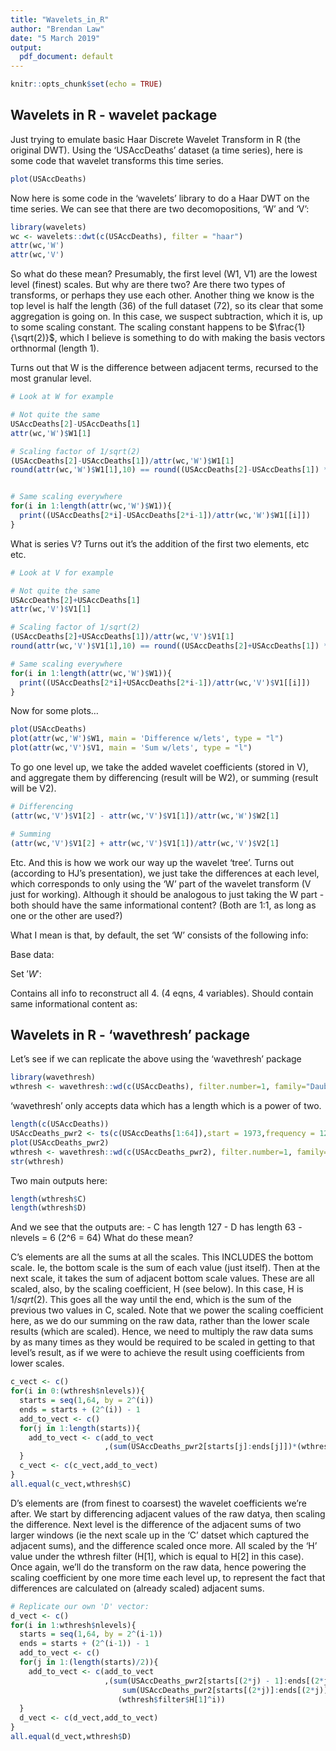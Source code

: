 ```yaml
---
title: "Wavelets_in_R"
author: "Brendan Law"
date: "5 March 2019"
output:
  pdf_document: default
---
```


```r
knitr::opts_chunk$set(echo = TRUE)
```

## Wavelets in R - wavelet package

Just trying to emulate basic Haar Discrete Wavelet Transform in R (the original DWT). Using the 'USAccDeaths' dataset (a time series), here is some code that wavelet transforms this time series.

```r
plot(USAccDeaths)

```

Now here is some code in the 'wavelets' library to do a Haar DWT on the time series. We can see that there are two decomopositions, 'W' and 'V':

```r
library(wavelets)
wc <- wavelets::dwt(c(USAccDeaths), filter = "haar")
attr(wc,'W')
attr(wc,'V')
```

So what do these mean? Presumably, the first level (W1, V1) are the lowest level (finest) scales. But why are there two? Are there two types of transforms, or perhaps they use each other. Another thing we know is the top level is half the length (36) of the full dataset (72), so its clear that some aggregation is going on. In this case, we suspect subtraction, which it is, up to some scaling constant. The scaling constant happens to be $\frac{1}{\sqrt(2)}$, which I believe is something to do with making the basis vectors orthnormal (length 1).

Turns out that W is the difference between adjacent terms, recursed to the most granular level.

```r
# Look at W for example

# Not quite the same
USAccDeaths[2]-USAccDeaths[1]
attr(wc,'W')$W1[1]

# Scaling factor of 1/sqrt(2)
(USAccDeaths[2]-USAccDeaths[1])/attr(wc,'W')$W1[1]
round(attr(wc,'W')$W1[1],10) == round((USAccDeaths[2]-USAccDeaths[1]) * 1/sqrt(2),10)


# Same scaling everywhere
for(i in 1:length(attr(wc,'W')$W1)){
  print((USAccDeaths[2*i]-USAccDeaths[2*i-1])/attr(wc,'W')$W1[[i]])
}
```

What is series V? Turns out it's the addition of the first two elements, etc etc.
```r
# Look at V for example

# Not quite the same
USAccDeaths[2]+USAccDeaths[1]
attr(wc,'V')$V1[1]

# Scaling factor of 1/sqrt(2)
(USAccDeaths[2]+USAccDeaths[1])/attr(wc,'V')$V1[1]
round(attr(wc,'V')$V1[1],10) == round((USAccDeaths[2]+USAccDeaths[1]) * 1/sqrt(2),10)

# Same scaling everywhere
for(i in 1:length(attr(wc,'W')$W1)){
  print((USAccDeaths[2*i]+USAccDeaths[2*i-1])/attr(wc,'V')$V1[[i]])
}
```

Now for some plots...
```r
plot(USAccDeaths)
plot(attr(wc,'W')$W1, main = 'Difference w/lets', type = "l")
plot(attr(wc,'V')$V1, main = 'Sum w/lets', type = "l")
```

To go one level up, we take the added wavelet coefficients (stored in V), and aggregate them by differencing (result will be W2), or summing (result will be V2).
```r
# Differencing
(attr(wc,'V')$V1[2] - attr(wc,'V')$V1[1])/attr(wc,'W')$W2[1]

# Summing
(attr(wc,'V')$V1[2] + attr(wc,'V')$V1[1])/attr(wc,'V')$V2[1]
```

Etc. And this is how we work our way up the wavelet 'tree'. Turns out (according to HJ's presentation), we just take the differences at each level, which corresponds to only using the 'W' part of the wavelet transform (V just for working). Although it should be analogous to just taking the W part - both should have the same informational content? (Both are 1:1, as long as one or the other are used?) 

What I mean is that, by default, the set 'W' consists of the following info:

Base data:
\begin{align*}
X_1, X_2, X_3, X_4 \\
\end{align*}

Set $'W'$:
\begin{align*}
X_1 - X_2, X_3 - X_4 \\
(X_1 + X_2) - (X_3 + X_4) \\
(X_1 + X_2) + (X_3 + X_4) \\
\end{align*}

Contains all info to reconstruct all 4. (4 eqns, 4 variables). Should contain same informational content as:
\begin{align*}
\text{Set }'W_{alt}': \\
X_1 + X_2, X_3 + X_4 \\
(X_1 - X_2) + (X_3 - X_4) \\
(X_1 - X_2) - (X_3 - X_4) \\
\end{align*}

## Wavelets in R - 'wavethresh' package
Let's see if we can replicate the above using the 'wavethresh' package
```r
library(wavethresh)
wthresh <- wavethresh::wd(c(USAccDeaths), filter.number=1, family="DaubExPhase")
```

'wavethresh' only accepts data which has a length which is a power of two.
```r
length(c(USAccDeaths))
USAccDeaths_pwr2 <- ts(c(USAccDeaths[1:64]),start = 1973,frequency = 12)
plot(USAccDeaths_pwr2)
wthresh <- wavethresh::wd(c(USAccDeaths_pwr2), filter.number=1, family="DaubExPhase")
str(wthresh)
```

Two main outputs here:
```r
length(wthresh$C)
length(wthresh$D)
```

And we see that the outputs are:
- C has length 127
- D has length 63
- nlevels = 6 (2^6 = 64)
What do these mean?

C's elements are all the sums at all the scales. This INCLUDES the bottom scale. Ie, the bottom scale is the sum of each value (just itself). Then at the next scale, it takes the sum of adjacent bottom scale values. These are all scaled, also, by the scaling coefficient, H (see below). In this case, H is $1/sqrt(2)$. This goes all the way until the end, which is the sum of the previous two values in C, scaled. Note that we power the scaling coefficient here, as we do our summing on the raw data, rather than the lower scale results (which are scaled). Hence, we need to multiply the raw data sums by as many times as they would be required to be scaled in getting to that level's result, as if we were to achieve the result using coefficients from lower scales.
```r
c_vect <- c()
for(i in 0:(wthresh$nlevels)){
  starts = seq(1,64, by = 2^(i))
  ends = starts + (2^(i)) - 1
  add_to_vect <- c()
  for(j in 1:length(starts)){
    add_to_vect <- c(add_to_vect
                     ,(sum(USAccDeaths_pwr2[starts[j]:ends[j]])*(wthresh$filter$H[1])^i))
  }
  c_vect <- c(c_vect,add_to_vect)
}
all.equal(c_vect,wthresh$C)
```

D's elements are (from finest to coarsest) the wavelet coefficients we're after. We start by differencing adjacent values of the raw datya, then scaling the difference. Next level is the difference of the adjacent sums of two larger windows (ie the next scale up in the 'C' datset which captured the adjacent sums), and the difference scaled once more. All scaled by the 'H' value under the wthresh filter (H[1], which is equal to H[2] in this case). Once again, we'll do the transform on the raw data, hence powering the scaling coefficient by one more time each level up, to represent the fact that differences are calculated on (already scaled) adjacent sums.
```r
# Replicate our own 'D' vector:
d_vect <- c()
for(i in 1:wthresh$nlevels){
  starts = seq(1,64, by = 2^(i-1))
  ends = starts + (2^(i-1)) - 1
  add_to_vect <- c()
  for(j in 1:(length(starts)/2)){
    add_to_vect <- c(add_to_vect
                     ,(sum(USAccDeaths_pwr2[starts[(2*j) - 1]:ends[(2*j) - 1]]) - 
                         sum(USAccDeaths_pwr2[starts[(2*j)]:ends[(2*j)]])) *
                        (wthresh$filter$H[1]^i))
  }
  d_vect <- c(d_vect,add_to_vect)
}
all.equal(d_vect,wthresh$D)
```
